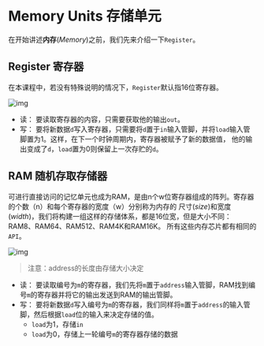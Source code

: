 # Memory Units 存储单元

在开始讲述**内存**(*Memory*)之前，我们先来介绍一下`Register`。

## Register 寄存器

在本课程中，若没有特殊说明的情况下，`Register`默认指16位寄存器。

![img](https://files.catbox.moe/73bq3c.png)

- 读： 要读取寄存器的内容，只需要获取他的输出`out`。
- 写： 要将新数据`d`写入寄存器，只需要将`d`置于`in`输入管脚，并将`load`输入管脚置为1。这样，在下一个时钟周期内，寄存器被赋予了新的数据值，
他的输出变成了`d`，`load`置为0则保留上一次存贮的`d`。 

## RAM 随机存取存储器

可进行直接访问的记忆单元也成为RAM，是由n个w位寄存器组成的阵列。寄存器的个数（n）和每个寄存器的宽度（w）分别称为内存的
尺寸(*size*)和宽度(*width*)，我们将构建一组这样的存储体系，都是16位宽，但是大小不同：RAM8、RAM64、RAM512、RAM4K和RAM16K。
所有这些内存芯片都有相同的`API`。

![img](https://files.catbox.moe/029rnj.png)

> 注意：address的长度由存储大小决定

- 读： 要读取编号为`m`的寄存器，我们先将`m`置于`address`输入管脚，RAM找到编号`m`的寄存器并将它的输出发送到RAM的输出管脚。
- 写： 要将新数据`d`写入编号为`m`的寄存器，我们同样将`m`置于`address`的输入管脚，然后根据`load`位的输入来决定存储的值。
  - `load`为1，存储`in`
  - `load`为0，存储上一轮编号`m`的寄存器存储的数据



